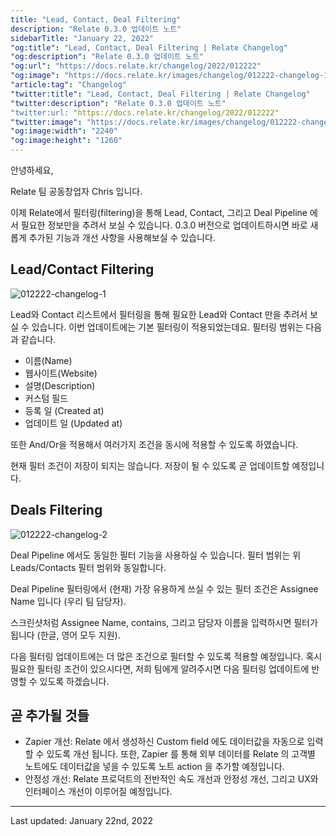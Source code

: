```yaml
---
title: "Lead, Contact, Deal Filtering"
description: "Relate 0.3.0 업데이트 노트"
sidebarTitle: "January 22, 2022"
"og:title": "Lead, Contact, Deal Filtering | Relate Changelog"
"og:description": "Relate 0.3.0 업데이트 노트"
"og:url": "https://docs.relate.kr/changelog/2022/012222"
"og:image": "https://docs.relate.kr/images/changelog/012222-changelog-1.png"
"article:tag": "Changelog"
"twitter:title": "Lead, Contact, Deal Filtering | Relate Changelog"
"twitter:description": "Relate 0.3.0 업데이트 노트"
"twitter:url: "https://docs.relate.kr/changelog/2022/012222"
"twitter:image": "https://docs.relate.kr/images/changelog/012222-changelog-1.png"
"og:image:width": "2240"
"og:image:height": "1260"
---
```


안녕하세요,

Relate 팀 공동창업자 Chris 입니다.

이제 Relate에서 필터링(filtering)을 통해 Lead, Contact, 그리고 Deal Pipeline 에서 필요한 정보만을 추려서 보실 수 있습니다. 0.3.0 버전으로 업데이트하시면 바로 새롭게 추가된 기능과 개선 사항을 사용해보실 수 있습니다.

## Lead/Contact Filtering

![012222-changelog-1](/images/changelog/012222-changelog-1.png)

Lead와 Contact 리스트에서 필터링을 통해 필요한 Lead와 Contact 만을 추려서 보실 수 있습니다. 이번 업데이트에는 기본 필터링이 적용되었는데요. 필터링 범위는 다음과 같습니다.

- 이름(Name)
- 웹사이트(Website)
- 설명(Description)
- 커스텀 필드
- 등록 일 (Created at)
- 업데이트 일 (Updated at)

또한 And/Or을 적용해서 여러가지 조건을 동시에 적용할 수 있도록 하였습니다.

현재 필터 조건이 저장이 되지는 않습니다. 저장이 될 수 있도록 곧 업데이트할 예정입니다.

## Deals Filtering

![012222-changelog-2](/images/changelog/012222-changelog-2.png)

Deal Pipeline 에서도 동일한 필터 기능을 사용하실 수 있습니다. 필터 범위는 위 Leads/Contacts 필터 범위와 동일합니다.

Deal Pipeline 필터링에서 (현재) 가장 유용하게 쓰실 수 있는 필터 조건은 Assignee Name 입니다 (우리 팀 담당자).

스크린샷처럼 Assignee Name, contains, 그리고 담당자 이름을 입력하시면 필터가 됩니다 (한글, 영어 모두 지원).

다음 필터링 업데이트에는 더 많은 조건으로 필터할 수 있도록 적용할 예정입니다. 혹시 필요한 필터링 조건이 있으시다면, 저희 팀에게 알려주시면 다음 필터링 업데이트에 반영할 수 있도록 하겠습니다.

## 곧 추가될 것들
- Zapier 개선: Relate 에서 생성하신 Custom field 에도 데이터값을 자동으로 입력할 수 있도록 개선 됩니다. 또한, Zapier 를 통해 외부 데이터를 Relate 의 고객별 노트에도 데이터값을 넣을 수 있도록 노트 action 을 추가할 예정입니다.
- 안정성 개선: Relate 프로덕트의 전반적인 속도 개선과 안정성 개선, 그리고 UX와 인터페이스 개선이 이루어질 예정입니다.

---

Last updated: January 22nd, 2022